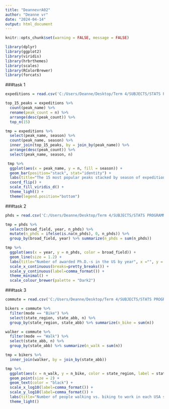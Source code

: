 ---
title: "DeannevrA02"
author: "Deanne vr"
date: "2024-04-14"
output: html_document
---

```{r setup, include=FALSE} 
knitr::opts_chunk$set(warning = FALSE, message = FALSE) 

library(dplyr) 
library(ggplot2) 
library(viridis)
library(hrbrthemes)
library(scales)
library(RColorBrewer)
library(forcats)

```

###task 1
```{r}

expeditions = read.csv('C:/Users/Deanne/Desktop/Term 4/SUBJECTS/STATS PROGRAMMING/expeditions.csv')

top_15_peaks = expeditions %>%
  count(peak_name) %>%
  rename(peak_count = n) %>%
  arrange(desc(peak_count)) %>%
  top_n(15)

tmp = expeditions %>%
  select(peak_name, season) %>%
  count(peak_name, season) %>%
  inner_join(top_15_peaks, by = join_by(peak_name)) %>%
  arrange(desc(peak_count)) %>%
  select(peak_name, season, n)

 tmp %>%
  ggplot(aes(x = peak_name, y = n, fill = season)) +
  geom_bar(position="stack", stat="identity") + 
  labs(title="The 15 most popular peaks stacked by season of expedition", x ="", y = "Number of expeditions") + 
  coord_flip() +
  scale_fill_viridis_d() + 
  theme_light() + 
  theme(legend.position="bottom") 
```

###task 2
```{r}
phds = read.csv('C:/Users/Deanne/Desktop/Term 4/SUBJECTS/STATS PROGRAMMING/phd.awards.csv')

tmp = phds %>%
  select(broad_field, year, n_phds) %>%
  mutate(n_phds = ifelse(is.na(n_phds), 0, n_phds)) %>% 
  group_by(broad_field, year) %>% summarize(n_phds = sum(n_phds))

tmp %>%
  ggplot(aes(x = year, y = n_phds, color = broad_field)) + 
  geom_line(size = 1.2) + 
  labs(title="Number of awarded Ph.D.-s in the US by year", x ="", y = "") +
  scale_x_continuous(breaks=pretty_breaks()) + 
  scale_y_continuous(label=comma_format()) + 
  theme_minimal() + 
  scale_colour_brewer(palette = "Dark2")
```

###task 3
```{r}

commute = read.csv('C:/Users/Deanne/Desktop/Term 4/SUBJECTS/STATS PROGRAMMING/commute.csv')

bikers = commute %>%
  filter(mode == "Bike") %>%
  select(state_region, state_abb, n) %>%
  group_by(state_region, state_abb) %>% summarize(n_bike = sum(n))

walker = commute %>%
  filter(mode == "Walk") %>%
  select(state_abb, n) %>%
  group_by(state_abb) %>% summarize(n_walk = sum(n))

tmp = bikers %>%
  inner_join(walker, by = join_by(state_abb))

tmp %>%
  ggplot(aes(x = n_walk, y = n_bike, color = state_region, label = state_abb)) +
  geom_point(size = 2) +
  geom_text(color = "black") +
  scale_x_log10(label=comma_format()) +
  scale_y_log10(label=comma_format()) + 
  labs(title="Number of people walking vs. biking to work in each USA state", x ="Number of people walking to work (log N)", y = "Number of people biking to work (log N)") +
  theme_light()

```